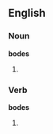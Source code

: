 ==English==

===Noun===
'''bodes'''

# {{plural of|[[bode]]}}

===Verb===
'''bodes'''

# {{third-person singular of|[[bode]]}}